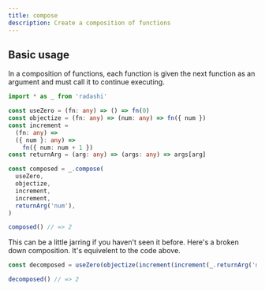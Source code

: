 ```yaml
---
title: compose
description: Create a composition of functions
---
```


## Basic usage

In a composition of functions, each function is given the next function as an argument and must call it to continue executing.

```ts
import * as _ from 'radashi'

const useZero = (fn: any) => () => fn(0)
const objectize = (fn: any) => (num: any) => fn({ num })
const increment =
  (fn: any) =>
  ({ num }: any) =>
    fn({ num: num + 1 })
const returnArg = (arg: any) => (args: any) => args[arg]

const composed = _.compose(
  useZero,
  objectize,
  increment,
  increment,
  returnArg('num'),
)

composed() // => 2
```

This can be a little jarring if you haven't seen it before. Here's a broken down composition. It's equivelent to the code above.

```ts
const decomposed = useZero(objectize(increment(increment(_.returnArg('num')))))

decomposed() // => 2
```
